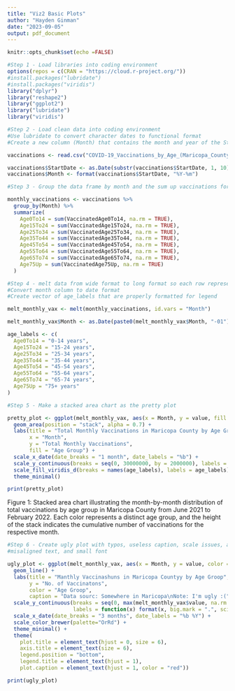 ```yaml
---
title: "Viz2 Basic Plots"
author: "Hayden Ginman"
date: "2023-09-05"
output: pdf_document
---
```


```r
knitr::opts_chunk$set(echo =FALSE)
```

```r
#Step 1 - Load libraries into coding environment
options(repos = c(CRAN = "https://cloud.r-project.org/"))
#install.packages("lubridate")
#install.packages("viridis")
library("dplyr")
library("reshape2")
library("ggplot2")
library("lubridate")
library("viridis")

```



```r
#Step 2 - Load clean data into coding environment 
#Use lubridate to convert character dates to functional format 
#Create a new column (Month) that contains the month and year of the StartDate Column

vaccinations <- read.csv("COVID-19_Vaccinations_by_Age_(Maricopa_County).csv")

vaccinations$StartDate <- as.Date(substr(vaccinations$StartDate, 1, 10), format="%Y/%m/%d")
vaccinations$Month <- format(vaccinations$StartDate, "%Y-%m")


```


```r
#Step 3 - Group the data frame by month and the sum up vaccinations for each age group

monthly_vaccinations <- vaccinations %>%
  group_by(Month) %>%
  summarize(
    Age0To14 = sum(VaccinatedAge0To14, na.rm = TRUE),
    Age15To24 = sum(VaccinatedAge15To24, na.rm = TRUE),
    Age25To34 = sum(VaccinatedAge25To34, na.rm = TRUE),
    Age35To44 = sum(VaccinatedAge35To44, na.rm = TRUE),
    Age45To54 = sum(VaccinatedAge45To54, na.rm = TRUE),
    Age55To64 = sum(VaccinatedAge55To64, na.rm = TRUE),
    Age65To74 = sum(VaccinatedAge65To74, na.rm = TRUE),
    Age75Up = sum(VaccinatedAge75Up, na.rm = TRUE)
  )

```

```r
#Step 4 - melt data from wide format to long format so each row represents a month/age group combination
#Convert month column to date format
#Create vector of age_labels that are properly formatted for legend

melt_monthly_vax <- melt(monthly_vaccinations, id.vars = "Month")

melt_monthly_vax$Month <- as.Date(paste0(melt_monthly_vax$Month, "-01"), format="%Y-%m-%d")

age_labels <- c(
  Age0To14 = "0-14 years",
  Age15To24 = "15-24 years",
  Age25To34 = "25-34 years",
  Age35To44 = "35-44 years",
  Age45To54 = "45-54 years",
  Age55To64 = "55-64 years",
  Age65To74 = "65-74 years",
  Age75Up = "75+ years"
)
```
```r
#Step 5 - Make a stacked area chart as the pretty plot

pretty_plot <- ggplot(melt_monthly_vax, aes(x = Month, y = value, fill = variable, group = variable)) +
  geom_area(position = "stack", alpha = 0.7) +
  labs(title = "Total Monthly Vaccinations in Maricopa County by Age Group",
       x = "Month",
       y = "Total Monthly Vaccinations",
       fill = "Age Group") +
  scale_x_date(date_breaks = "1 month", date_labels = "%b") +
  scale_y_continuous(breaks = seq(0, 30000000, by = 2000000), labels = function(x) format(x, big.mark = ",", scientific = FALSE)) + 
  scale_fill_viridis_d(breaks = names(age_labels), labels = age_labels) + 
  theme_minimal()

print(pretty_plot)

```
Figure 1: Stacked area chart illustrating the month-by-month distribution of total vaccinations by age group in Maricopa County from June 2021 to February 2022. Each color represents a distinct age group, and the height of the stack indicates the cumulative number of vaccinations for the respective month.

\newpage



```r
#Step 6 - Create ugly plot with typos, useless caption, scale issues, an unsightly palette, 
#misaligned text, and small font

ugly_plot <- ggplot(melt_monthly_vax, aes(x = Month, y = value, color = variable, group = variable)) +
  geom_line() +
  labs(title = "Manthly Vaccinashuns in Maricopa Countyy by Age Groop", x = "Munth",
       y = "No. of Vaccinatons",
       color = "Age Groop", 
       caption = "Data sourc: Somewhere in Maricopa\nNote: I'm ugly :(") +
  scale_y_continuous(breaks = seq(0, max(melt_monthly_vax$value, na.rm = TRUE), by = 1e7), 
                     labels = function(x) format(x, big.mark = ".", scientific = TRUE)) + 
  scale_x_date(date_breaks = "3 months", date_labels = "%b %Y") + 
  scale_color_brewer(palette="OrRd") +
  theme_minimal() +
  theme(
    plot.title = element_text(hjust = 0, size = 6), 
    axis.title = element_text(size = 6), 
    legend.position = "bottom", 
    legend.title = element_text(hjust = 1), 
    plot.caption = element_text(hjust = 1, color = "red"))

print(ugly_plot)

```



```r
```
```r
```
```r
```
```r
```
```r
```
```r
```